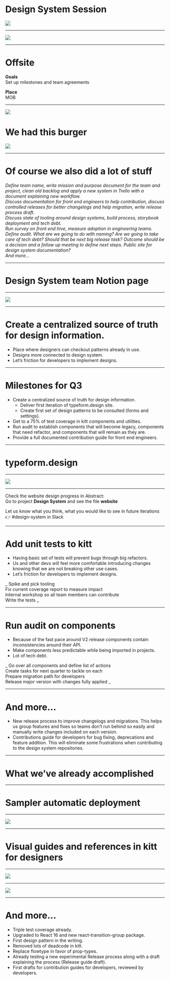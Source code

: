 
# Design System Session
<div
  style={{
    position: 'fixed',
    left: 0,
    top: 0,
    zIndex: -1
  }}
>
  <Image src='images/kitt-bg.png' />
</div>

---

<Image src='images/team-timeline.png' />

---


<div
  style={{
    height: '100vh',
    backgroundImage: `url('images/mob.jpg')`,
    backgroundSize: 'cover',
    width: '90%'
  }}
/>

# Offsite
**Goals**  
Set up milestones and team agreements

**Place**  
MOB

---


<div style={{ padding: 64 }}>
  <img src='images/boludos.jpg' style={{ width: '100%' }} />
</div>

<div style={{ padding: 64 }}>
  <h1>
    We had this burger
  </h1>
  <img src='images/burger.jpg' style={{ maxWidth: '100%', maxHeight: '80vh' }} />
</div>

---

# Of course we also did a lot of stuff

_Define team name, write mission and purpose document for the team and project, clean old backlog and apply a new system in Trello with a document explaining new workflow._  
_Discuss documentation for front end engineers to help contribution, discuss controlled releases for better changelogs and help migration, write release process draft._  
_Discuss state of tooling around design systems, build process, storybook deployment and tech debt._  
_Run survey on front end hive, measure adoption in engineering teams. Define audit. What are we going to do with naming? Are we going to take care of tech debt? Should that be next big release task? Outcome should be a decision and a follow up meeting to define next steps. Public site for design system documentation?_  
_And more..._

---

# Design System team Notion page

---

![](images/system-team-notion.png)

---

# Create a centralized source of truth for design information.

- Place where designers can checkout patterns already in use.
- Designs more connected to design system.
- Let’s friction for developers to implement designs.

---

# Milestones for Q3

- Create a centralized source of truth for design information.
  - Deliver first iteration of typeform.design site.
  - Create first set of design patterns to be consulted (forms and settings).
- Get to a 75% of test coverage in kitt components and utilities.
- Run audit to establish components that will become legacy, components that need refactor, and components that will remain as they are.
- Provide a full documented contribution guide for front end engineers.

---

# typeform.design

---

![](images/tf-design-website.png)

---
Check the website design progress in Abstract:  
Go to project __Design System__ and see the file __website__

Let us know what you think, what you would like to see in future iterations  
👉 #design-system in Slack

---

# Add unit tests to kitt

- Having basic set of tests will prevent bugs through big refactors.
- Us and other devs will feel more comfortable introducing changes knowing that we are not breaking other use cases.
- Let’s friction for developers to implement designs.

_
Spike and pick tooling  
Fix current coverage report to measure impact  
Internal workshop so all team members can contribute  
Write the tests
_

---

# Run audit on components

- Because of the fast pace around V2 release components contain inconsistencies around their API.
- Make components less predictable while being imported in projects.
- Lot of tech debt.

_
Go over all components and define list of actions  
Create tasks for next quarter to tackle on each  
Prepare migration path for developers  
Release major version with changes fully applied
_

---

# And more...
- New release process to improve changelogs and migrations. This helps us group features and fixes so teams don’t run behind so easily and manually write changes included on each version.
- Contributions guide for developers for bug fixing, deprecations and feature addition. This will eliminate some frustrations when contributing to the design system repositories.

---

# What we’ve already accomplished

---

# Sampler automatic deployment
---

![](images/sampler.png)

---

# Visual guides and references in kitt for designers

---

![](images/visual-guide.png)

---

![](images/form-patterns.png)

---

# And more...

- Triple test coverage already.  
- Upgraded to React 16 and new react-transition-group package.  
- First design pattern in the writing.  
- Removed lots of deadcode in kitt.  
- Replace flowtype in favor of prop-types.  
- Already testing a new experimental Release process along with a draft explaining the process (Release guide draft).  
- First drafts for contribution guides for developers, reviewed by developers.  

